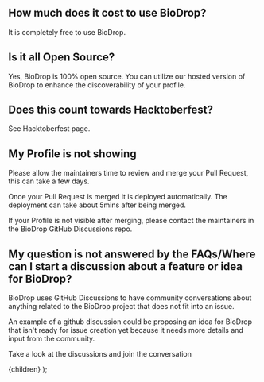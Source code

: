 
## How much does it cost to use BioDrop?

It is completely free to use BioDrop.

## Is it all Open Source?

Yes, BioDrop is 100% open source. You can utilize our hosted version of BioDrop to enhance the discoverability of your profile.

## Does this count towards Hacktoberfest?

See <Link href="/docs/contributing/hacktoberfest">Hacktoberfest</Link> page.

## My Profile is not showing

Please allow the maintainers time to review and merge your Pull Request, this can take a few days.

Once your Pull Request is merged it is deployed automatically. The deployment can take about 5mins after being merged.

If your Profile is not visible after merging, please contact the maintainers in the <Link href="http://github.com/EddieHubCommunity/BioDrop/discussions">BioDrop GitHub Discussions</Link> repo.

## My question is not answered by the FAQs/Where can I start a discussion about a feature or idea for BioDrop?

BioDrop uses GitHub Discussions to have community conversations about anything related to the BioDrop project that does not fit into an issue. 

An example of a github discussion could be proposing an idea for BioDrop that isn't ready for issue creation yet because it needs more details and input from the community.

Take a look at the discussions and <Link href="https://github.com/EddieHubCommunity/BioDrop/discussions">join the conversation</Link> 

  <DocsLayout title="BioDrop FAQ documentation" section="Extra" name="FAQ">
    {children}
  </DocsLayout>
);

